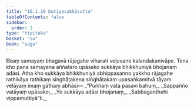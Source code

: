 ```yaml
---
title: "10.1.10 Dutiyasukkāsutta"
tableOfContents: false
sidebar:
  order: 2
type: "tipitaka"
basket: "su"
book: "saga"
---
```



<DynamicBreadcrumb />

<Division number="244" book="saga" bookNo="12" page="215">

<Paragraph number="1508" book="saga">
Ekaṃ samayaṃ bhagavā rājagahe viharati veḷuvane kalandakanivāpe. Tena kho pana samayena aññataro upāsako sukkāya bhikkhuniyā bhojanaṃ adāsi. Atha kho sukkāya bhikkhuniyā abhippasanno yakkho rājagahe rathikāya rathikaṃ siṅghāṭakena siṅghāṭakaṃ upasaṅkamitvā tāyaṃ velāyaṃ imaṃ gāthaṃ abhāsi—
</Paragraph>

<Paragraph number="1509" type="verses" book="saga">
_“Puññaṃ vata pasavi bahuṃ,_  
_Sappañño vatāyaṃ upāsako;_  
_Yo sukkāya adāsi bhojanaṃ,_  
_Sabbaganthehi vippamuttiyā”ti._
</Paragraph>
</Division>